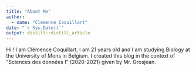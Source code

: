 ```yaml
---
title: "About Me"
author:
  - name: "Clemence Coquillart" 
date: "`r Sys.Date()`"
output: distill::distill_article
---
```


Hi ! I am Clémence Coquillart, I am 21 years old and I am studying Biology at the University of Mons in Belgium. I created this blog in the context of "Sciences des données I" (2020-2021) given by Mr. Grosjean. 

